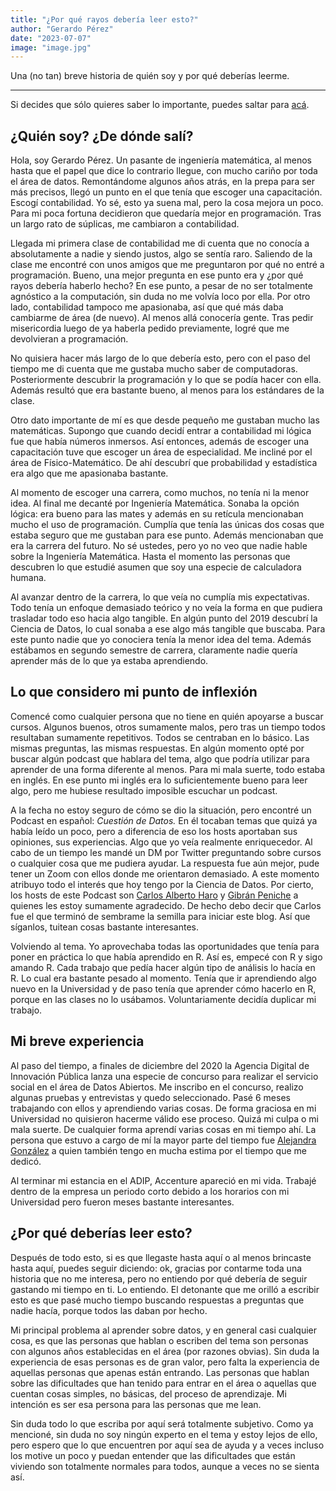```yaml
---
title: "¿Por qué rayos debería leer esto?"
author: "Gerardo Pérez"
date: "2023-07-07"
image: "image.jpg"
---
```


Una (no tan) breve historia de quién soy y por qué deberías leerme.

------------------------------------------------------------------------

Si decides que sólo quieres saber lo importante, puedes saltar para [acá](#por-qu%C3%A9-deber%C3%ADas-leer-esto).

## ¿Quién soy? ¿De dónde salí?

Hola, soy Gerardo Pérez. Un pasante de ingeniería matemática, al menos hasta que el papel que dice lo contrario llegue, con mucho cariño por toda el área de datos. Remontándome algunos años atrás, en la prepa para ser más precisos, llegó un punto en el que tenía que escoger una capacitación. Escogí contabilidad. Yo sé, esto ya suena mal, pero la cosa mejora un poco. Para mi poca fortuna decidieron que quedaría mejor en programación. Tras un largo rato de súplicas, me cambiaron a contabilidad.

Llegada mi primera clase de contabilidad me di cuenta que no conocía a absolutamente a nadie y siendo justos, algo se sentía raro. Saliendo de la clase me encontré con unos amigos que me preguntaron por qué no entré a programación. Bueno, una mejor pregunta en ese punto era y ¿por qué rayos debería haberlo hecho? En ese punto, a pesar de no ser totalmente agnóstico a la computación, sin duda no me volvía loco por ella. Por otro lado, contabilidad tampoco me apasionaba, así que qué más daba cambiarme de área (de nuevo). Al menos allá conocería gente. Tras pedir misericordia luego de ya haberla pedido previamente, logré que me devolvieran a programación.

No quisiera hacer más largo de lo que debería esto, pero con el paso del tiempo me di cuenta que me gustaba mucho saber de computadoras. Posteriormente descubrir la programación y lo que se podía hacer con ella. Además resultó que era bastante bueno, al menos para los estándares de la clase.

Otro dato importante de mí es que desde pequeño me gustaban mucho las matemáticas. Supongo que cuando decidí entrar a contabilidad mi lógica fue que había números inmersos. Así entonces, además de escoger una capacitación tuve que escoger un área de especialidad. Me incliné por el área de Físico-Matemático. De ahí descubrí que probabilidad y estadística era algo que me apasionaba bastante.

Al momento de escoger una carrera, como muchos, no tenía ni la menor idea. Al final me decanté por Ingeniería Matemática. Sonaba la opción lógica: era bueno para las mates y además en su retícula mencionaban mucho el uso de programación. Cumplía que tenía las únicas dos cosas que estaba seguro que me gustaban para ese punto. Además mencionaban que era la carrera del futuro. No sé ustedes, pero yo no veo que nadie hable sobre la Ingeniería Matemática. Hasta el momento las personas que descubren lo que estudié asumen que soy una especie de calculadora humana.

Al avanzar dentro de la carrera, lo que veía no cumplía mis expectativas. Todo tenía un enfoque demasiado teórico y no veía la forma en que pudiera trasladar todo eso hacia algo tangible. En algún punto del 2019 descubrí la Ciencia de Datos, lo cual sonaba a ese algo más tangible que buscaba. Para este punto nadie que yo conociera tenía la menor idea del tema. Además estábamos en segundo semestre de carrera, claramente nadie quería aprender más de lo que ya estaba aprendiendo.

## Lo que considero mi punto de inflexión

Comencé como cualquier persona que no tiene en quién apoyarse a buscar cursos. Algunos buenos, otros sumamente malos, pero tras un tiempo todos resultaban sumamente repetitivos. Todos se centraban en lo básico. Las mismas preguntas, las mismas respuestas. En algún momento opté por buscar algún podcast que hablara del tema, algo que podría utilizar para aprender de una forma diferente al menos. Para mi mala suerte, todo estaba en inglés. En ese punto mi inglés era lo suficientemente bueno para leer algo, pero me hubiese resultado imposible escuchar un podcast.

A la fecha no estoy seguro de cómo se dio la situación, pero encontré un Podcast en español: *Cuestión de Datos.* En él tocaban temas que quizá ya había leído un poco, pero a diferencia de eso los hosts aportaban sus opiniones, sus experiencias. Algo que yo veía realmente enriquecedor. Al cabo de un tiempo les mandé un DM por Twitter preguntando sobre cursos o cualquier cosa que me pudiera ayudar. La respuesta fue aún mejor, pude tener un Zoom con ellos donde me orientaron demasiado. A este momento atribuyo todo el interés que hoy tengo por la Ciencia de Datos. Por cierto, los hosts de este Podcast son [Carlos Alberto Haro](https://twitter.com/haro_ca_) y [Gibrán Peniche](https://twitter.com/PenicheGibran) a quienes les estoy sumamente agradecido. De hecho debo decir que Carlos fue el que terminó de sembrame la semilla para iniciar este blog. Así que síganlos, tuitean cosas bastante interesantes.

Volviendo al tema. Yo aprovechaba todas las oportunidades que tenía para poner en práctica lo que había aprendido en R. Así es, empecé con R y sigo amando R. Cada trabajo que pedía hacer algún tipo de análisis lo hacía en R. Lo cual era bastante pesado al momento. Tenía que ir aprendiendo algo nuevo en la Universidad y de paso tenía que aprender cómo hacerlo en R, porque en las clases no lo usábamos. Voluntariamente decidía duplicar mi trabajo.

## Mi breve experiencia

Al paso del tiempo, a finales de diciembre del 2020 la Agencia Digital de Innovación Pública lanza una especie de concurso para realizar el servicio social en el área de Datos Abiertos. Me inscribo en el concurso, realizo algunas pruebas y entrevistas y quedo seleccionado. Pasé 6 meses trabajando con ellos y aprendiendo varias cosas. De forma graciosa en mi Universidad no quisieron hacerme válido ese proceso. Quizá mi culpa o mi mala suerte. De cualquier forma aprendí varias cosas en mi tiempo ahí. La persona que estuvo a cargo de mí la mayor parte del tiempo fue [Alejandra González](https://twitter.com/basicavisual) a quien también tengo en mucha estima por el tiempo que me dedicó.

Al terminar mi estancia en el ADIP, Accenture apareció en mi vida. Trabajé dentro de la empresa un periodo corto debido a los horarios con mi Universidad pero fueron meses bastante interesantes.

## ¿Por qué deberías leer esto?

Después de todo esto, si es que llegaste hasta aquí o al menos brincaste hasta aquí, puedes seguir diciendo: ok, gracias por contarme toda una historia que no me interesa, pero no entiendo por qué debería de seguir gastando mi tiempo en ti. Lo entiendo. El detonante que me orilló a escribir esto es que pasé mucho tiempo buscando respuestas a preguntas que nadie hacía, porque todos las daban por hecho.

Mi principal problema al aprender sobre datos, y en general casi cualquier cosa, es que las personas que hablan o escriben del tema son personas con algunos años establecidas en el área (por razones obvias). Sin duda la experiencia de esas personas es de gran valor, pero falta la experiencia de aquellas personas que apenas están entrando. Las personas que hablan sobre las dificultades que han tenido para entrar en el área o aquellas que cuentan cosas simples, no básicas, del proceso de aprendizaje. Mi intención es ser esa persona para las personas que me lean.

Sin duda todo lo que escriba por aquí será totalmente subjetivo. Como ya mencioné, sin duda no soy ningún experto en el tema y estoy lejos de ello, pero espero que lo que encuentren por aquí sea de ayuda y a veces incluso los motive un poco y puedan entender que las dificultades que están viviendo son totalmente normales para todos, aunque a veces no se sienta así.
